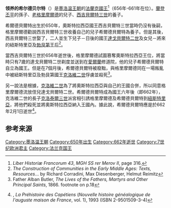 {{Infobox Noble|type
| name              = 领养的希尔德贝尔特
| image             =Tremissis de 7 siliques amis par Childebert l'Adopté.jpg
| caption           = 希尔德贝尔特的硬币
| alt               = 希尔德贝尔特的硬币
|image_size  =130px
| father            = [[老格里摩爾德|老格里摩爾德]] <br/>[[西吉贝尔特三世|西吉贝尔特三世]]（养父）
| mother            = Chimnechild（养母）
}}
'''领养的希尔德贝尔特'''（{{lang-la|Childebertus Adoptivus}}）是[[墨洛温王朝|墨洛温王朝]]的[[法蘭克國王|法蘭克國王]]<ref>''Liber Historiæ Francorum 43'', ''MGH SS rer Merov II'', page 316.</ref>（656年-661年在位）。[[蘭登丕平|蘭登丕平]]的孫子、[[老格里摩爾德|老格里摩爾德]]的兒子、[[西吉貝爾特三世|西吉貝爾特三世]]的養子。

希爾德貝爾特出生於650年，奧斯特拉西亞國王西吉貝爾特三世當時仍沒有後嗣，格里摩爾德勸說西吉貝爾特三世收養自己的兒子希爾德貝爾特為養子。但是其後，西吉貝爾特三世娶了{{link-fr|勃艮第的希米勒希爾德|Chimnechilde}}，二人並生下兒子－日後的國王[[達戈貝爾特二世|達戈貝爾特二世]]及女兒－將來的紐斯特里亞及[[勃艮第|勃艮第]]王后{{link-en|比莉查爾德|Bilichild}}<ref>''The Construction of Communities in the Early Middle Ages: Texts, Resources''... by Richard Corradini, Max Diesenberger, Helmut Reimitz</ref>。

當西吉貝爾特三世於656年逝世後，格里摩爾德試圖篡奪奧斯特拉西亞王位，將當時只有7歲的達戈貝爾特二世剃度並送到在[[愛爾蘭|愛爾蘭]]修道院，他的兒子希爾德貝爾特自立為國王。但是在7個月後，希爾德貝爾特被廢黜，與格里摩爾德同在一場叛亂中被紐斯特里亞及勃艮第國王[[克洛維二世|克洛維二世]]俘虜並殺死<ref>Father Alban Butler, ''The Lives of the Fathers, Martyrs and Other Principal Saints'', 1866. footnote on p.18</ref>。

另一說法是根據{{link-en|法蘭克人史紀|Liber Historiae Francorum}}，[[克洛維二世|克洛維二世]]為了將奧斯特拉西亞與自己的王國合併，所以同意格里摩爾德流放侄兒達戈貝爾特二世。希爾德貝爾特成為國王六年後（即662年），克洛維二世的長子[[克洛泰爾三世|克洛泰爾三世]]派宮相{{link-en|伊布漢|Ebroin}}引誘格里摩爾德及希爾德貝爾特到[[紐斯特里亞|紐斯特里亞]]，將他們殺死並將奧斯特拉西亞納入王國內。據此說，希爾德貝爾特應是於662年2月1日逝世<ref>{{tsl|en|Christian Settipani||Christian Settipani}}, ''La Préhistoire des Capétiens'' (''Nouvelle histoire généalogique de l'auguste maison de France'', vol. 1), 1993 (ISBN 2-9501509-3-4)</ref>。

==参考来源==
{{reflist}}

{{S-start}}
{{S-hou|[[墨洛溫王朝|墨洛溫王朝]]||650年|662年|2月1日}}
{{S-bef|before=[[西吉貝爾特三世|西吉貝爾特三世]]}}
{{S-ttl|title=[[法蘭克國王列表|奧斯特拉西亞國王]]|years=656年－662年}}
{{S-aft|after=[[克洛泰爾三世|克洛泰爾三世]]}}
{{End}}
{{墨洛温王朝}}
{{法國國家元首}}
{{Authority control}}

[[Category:墨洛温王朝|Category:墨洛温王朝]]
[[Category:650年出生|Category:650年出生]]
[[Category:662年逝世|Category:662年逝世]]
[[Category:7世纪欧洲君主|Category:7世纪欧洲君主]]
[[Category:法兰克国王|Category:法兰克国王]]